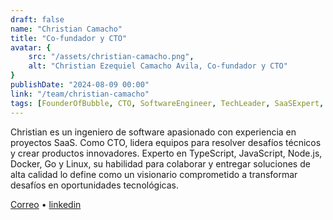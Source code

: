 ```yaml
---
draft: false
name: "Christian Camacho"
title: "Co-fundador y CTO"
avatar: {
    src: "/assets/christian-camacho.png",
    alt: "Christian Ezequiel Camacho Avila, Co-fundador y CTO"
}
publishDate: "2024-08-09 00:00"
link: "/team/christian-camacho"
tags: [FounderOfBubble,	CTO, SoftwareEngineer, TechLeader, SaaSExpert, TypeScript, JavaScript, NodeJS, Docker, GoLang, LinuxExpert, Innovation, TechVisionary, ProblemSolver, TechChallenges, HighQualitySolutions]
---
```



<div class="py-6 md:order-1 hidden md:block w-64">
  <Picture
    src={portrait}
    alt="Christian Ezequiel Camacho Avila, Co-fundador y CTO"
    sizes="(max-width: 800px) 100vw, 800px"
    width={800}
    height={600}
    loading={"eager"}
    decoding={"sync"}
    class="w-full rounded-md object-cover object-center bg-white"
  />
</div>

Christian es un ingeniero de software apasionado con experiencia en proyectos SaaS. Como CTO, lidera equipos para resolver desafíos técnicos y crear productos innovadores. Experto en TypeScript, JavaScript, Node.js, Docker, Go y Linux, su habilidad para colaborar y entregar soluciones de alta calidad lo define como un visionario comprometido a transformar desafíos en oportunidades tecnológicas.

[Correo](mailto:chris.ca.dev@gmail.com)
<span class="text-gray-400">•</span>
[linkedin](https://www.linkedin.com/in/chriscadev/)